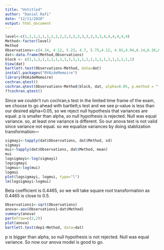 ---
title: "Untitled"
author: "Danial Rafi"
date: "12/11/2020"
output: html_document
---
```{r}
level<-c(1,1,1,1,1,1,2,2,2,2,2,2,3,3,3,3,3,3,4,4,4,4,4,4)
Method<-factor(level)
Method
Observations<-c(4.34, 4.12, 5.23, 4.7, 5.75,4.12, 4.91,4.94,6.14,6.36,6.86,8.55,11.31,12.37,13.75,10.09,13.82,11.24,21.15,15.82,14.95,21.9,18.35,20.82)
dat<-data.frame(Method,Observations) 
block <- c(1,1,1,1,1,1,1,1,1,1,1,1,1,1,1,1,1,1,1,1,1,1,1,1)
View(dat)
bartlett.test(Observations~Method, data=dat)
install.packages("RVAideMemoire")
library(RVAideMemoire)
cochran.qtest()
cochran.qtest(Observations~Method|block, dat, alpha=0.05, p.method = "fdr")
??cochran.qtest()
``` 

Since we couldn't run cochran;s test in the limited time frame of the exam, we choose to go ahead with bartlett;s test and we see p-value is less than our desired alpha=0.05, so we reject null hypothesis that variances are equal.
p is smaller than alpha, so null hypothesis is rejected. Null was equal variance. so, at least one variance is different. So our anova test is not valid since variance not equal. so we equalize variances by doing stablization transformation---

```{r}
sigmayi<-tapply(dat$Observations, dat$Method, sd)
sigmayi
mui<-tapply(dat$Observations, dat$Method, mean)
mui
logsigmayi<-log(sigmayi)
logsigmayi
logmui<-log(mui)
logmui
plot(logsigmayi, logmui, type="l")
lm(logsigmayi~logmui)
```

Beta coefficient is 0.4465, so we will take square root transformation as 0.4465 is close to 0.5. 

```{r}
Observations1<-sqrt(Observations)
anova<-aov(Observations1~dat$Method)
summary(anova)
par(mfrow=c(2,2))
plot(anova)
bartlett.test(dep1~Method, data=dat)
```
p is bigger than alpha, so null hypothesis is not rejected. Null was equal variance. So now our anova model is good to go.

